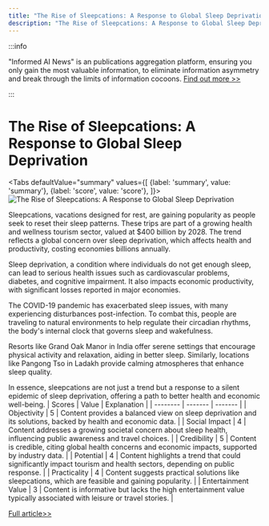 ```yaml
---
title: "The Rise of Sleepcations: A Response to Global Sleep Deprivation"
description: "The Rise of Sleepcations: A Response to Global Sleep Deprivation"
---
```



:::info

"Informed AI News" is an publications aggregation platform, ensuring you only gain the most valuable information, to eliminate information asymmetry and break through the limits of information cocoons.  [Find out more >>](/)

:::

# The Rise of Sleepcations: A Response to Global Sleep Deprivation


<Tabs
	defaultValue="summary"
	values={[
	{label: 'summary', value: 'summary'},
	{label: 'score', value: 'score'},
]}>
<TabItem value="summary">
<img
  src="https://image.informedainews.com/2024/06/Soc-vBl-1717900375-0.jpg"
  alt="The Rise of Sleepcations: A Response to Global Sleep Deprivation"
/>



Sleepcations, vacations designed for rest, are gaining popularity as people seek to reset their sleep patterns. These trips are part of a growing health and wellness tourism sector, valued at $400 billion by 2028. The trend reflects a global concern over sleep deprivation, which affects health and productivity, costing economies billions annually.

Sleep deprivation, a condition where individuals do not get enough sleep, can lead to serious health issues such as cardiovascular problems, diabetes, and cognitive impairment. It also impacts economic productivity, with significant losses reported in major economies.

The COVID-19 pandemic has exacerbated sleep issues, with many experiencing disturbances post-infection. To combat this, people are traveling to natural environments to help regulate their circadian rhythms, the body's internal clock that governs sleep and wakefulness.

Resorts like Grand Oak Manor in India offer serene settings that encourage physical activity and relaxation, aiding in better sleep. Similarly, locations like Pangong Tso in Ladakh provide calming atmospheres that enhance sleep quality.

In essence, sleepcations are not just a trend but a response to a silent epidemic of sleep deprivation, offering a path to better health and economic well-being.
</TabItem>
<TabItem value="score">
	| Scores     | Value   | Explanation |
	| -------- | ------- | ------- |
	| Objectivity  | 5    | Content provides a balanced view on sleep deprivation and its solutions, backed by health and economic data.    |
	| Social Impact | 4     | Content addresses a growing societal concern about sleep health, influencing public awareness and travel choices.    |
	| Credibility    | 5    | Content is credible, citing global health concerns and economic impacts, supported by industry data.    |
	| Potential    | 4    | Content highlights a trend that could significantly impact tourism and health sectors, depending on public response.    |
	| Practicality    | 4    | Content suggests practical solutions like sleepcations, which are feasible and gaining popularity.    |
	| Entertainment Value    | 3    | Content is informative but lacks the high entertainment value typically associated with leisure or travel stories.    |
</TabItem>
</Tabs>

[Full article>>](https://asia.nikkei.com/Life-Arts/Life/Travel-focuses-on-new-holy-grail-sleepcations)
